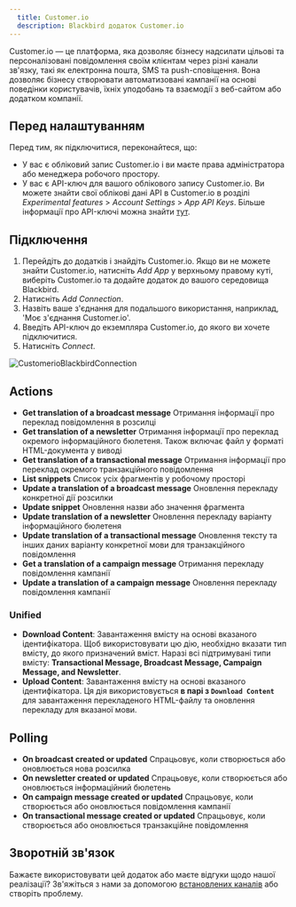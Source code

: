 ```yaml
---
  title: Customer.io
  description: Blackbird додаток Customer.io
---
```


<LinkCard title="Переглянути на Github" target="_blank" href="https://github.com/bb-io/Customer.io" icon="github" />

Customer.io — це платформа, яка дозволяє бізнесу надсилати цільові та персоналізовані повідомлення своїм клієнтам через різні канали зв'язку, такі як електронна пошта, SMS та push-сповіщення. Вона дозволяє бізнесу створювати автоматизовані кампанії на основі поведінки користувачів, їхніх уподобань та взаємодії з веб-сайтом або додатком компанії.

## Перед налаштуванням

Перед тим, як підключитися, переконайтеся, що:

- У вас є обліковий запис Customer.io і ви маєте права адміністратора або менеджера робочого простору.
- У вас є API-ключ для вашого облікового запису Customer.io. Ви можете знайти свої облікові дані API в Customer.io в розділі _Experimental features_ > _Account Settings_ > _App API Keys_. Більше інформації про API-ключі можна знайти [тут](https://customer.io/docs/accounts-and-workspaces/managing-credentials/).

## Підключення

1. Перейдіть до додатків і знайдіть Customer.io. Якщо ви не можете знайти Customer.io, натисніть _Add App_ у верхньому правому куті, виберіть Customer.io та додайте додаток до вашого середовища Blackbird.
2. Натисніть _Add Connection_.
3. Назвіть ваше з'єднання для подальшого використання, наприклад, 'Моє з'єднання Customer.io'.
4. Введіть API-ключ до екземпляра Customer.io, до якого ви хочете підключитися.
7. Натисніть _Connect_.

![CustomerioBlackbirdConnection](https://raw.githubusercontent.com/bb-io/Customer.io/main/image/README/CustomerioBlackbirdConnection.png)

## Actions

- **Get translation of a broadcast message** Отримання інформації про переклад повідомлення в розсилці
- **Get translation of a newsletter** Отримання інформації про переклад окремого інформаційного бюлетеня. Також включає файл у форматі HTML-документа у виводі
- **Get translation of a transactional message** Отримання інформації про переклад окремого транзакційного повідомлення
- **List snippets** Список усіх фрагментів у робочому просторі
- **Update a translation of a broadcast message** Оновлення перекладу конкретної дії розсилки
- **Update snippet** Оновлення назви або значення фрагмента
- **Update translation of a newsletter** Оновлення перекладу варіанту інформаційного бюлетеня
- **Update translation of a transactional message** Оновлення тексту та інших даних варіанту конкретної мови для транзакційного повідомлення
- **Get a translation of a campaign message** Отримання перекладу повідомлення кампанії
- **Update a translation of a campaign message** Оновлення перекладу повідомлення кампанії

### Unified
- **Download Content**: Завантаження вмісту на основі вказаного ідентифікатора. Щоб використовувати цю дію, необхідно вказати тип вмісту, до якого призначений вміст. Наразі всі підтримувані типи вмісту: **Transactional Message, Broadcast Message, Campaign Message, and Newsletter**.
- **Upload Content**: Завантаження вмісту на основі вказаного ідентифікатора. Ця дія використовується **в парі з `Download Content`** для завантаження перекладеного HTML-файлу та оновлення перекладу для вказаної мови.

## Polling 

- **On broadcast created or updated** Спрацьовує, коли створюється або оновлюється нова розсилка
- **On newsletter created or updated** Спрацьовує, коли створюється або оновлюється інформаційний бюлетень
- **On campaign message created or updated** Спрацьовує, коли створюється або оновлюється повідомлення кампанії
- **On transactional message created or updated** Спрацьовує, коли створюється або оновлюється транзакційне повідомлення

## Зворотній зв'язок

Бажаєте використовувати цей додаток або маєте відгуки щодо нашої реалізації? Зв'яжіться з нами за допомогою [встановлених каналів](https://www.blackbird.io/) або створіть проблему.
